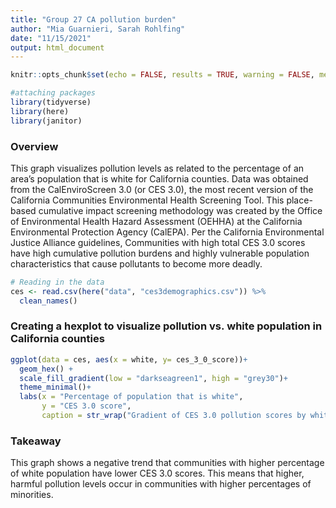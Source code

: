 ```yaml
---
title: "Group 27 CA pollution burden"
author: "Mia Guarnieri, Sarah Rohlfing"
date: "11/15/2021"
output: html_document
---
```


```r
knitr::opts_chunk$set(echo = FALSE, results = TRUE, warning = FALSE, message = FALSE)

#attaching packages
library(tidyverse)
library(here)
library(janitor)
```

### Overview

This graph visualizes pollution levels as related to the percentage of an area's population that is white for California counties. Data was obtained from the CalEnviroScreen 3.0 (or CES 3.0), the most recent version of the California Communities Environmental Health Screening Tool. This place-based cumulative impact screening methodology was created by the Office of Environmental Health Hazard Assessment (OEHHA) at the California Environmental Protection Agency (CalEPA). Per the California Environmental Justice Alliance guidelines,  Communities with high total CES 3.0 scores have high cumulative pollution burdens and highly vulnerable population characteristics that cause pollutants to become more deadly.

```r
# Reading in the data
ces <- read.csv(here("data", "ces3demographics.csv")) %>% 
  clean_names()
```

### Creating a hexplot to visualize pollution vs. white population in California counties

```r
ggplot(data = ces, aes(x = white, y= ces_3_0_score))+
  geom_hex() +
  scale_fill_gradient(low = "darkseagreen1", high = "grey30")+
  theme_minimal()+
  labs(x = "Percentage of population that is white",
       y = "CES 3.0 score",
       caption = str_wrap("Gradient of CES 3.0 pollution scores by white population percentage. Data: Office of Environmental Health Hazard Assessment, California Environmental Protection Agency"))
```

### Takeaway

This graph shows a negative trend that communities with higher percentage of white population have lower CES 3.0 scores. This means that higher, harmful pollution levels occur in communities with higher percentages of minorities.  

